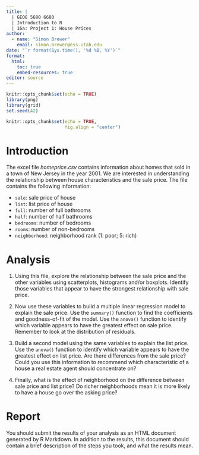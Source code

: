 ```yaml
---
title: |
  | GEOG 5680 6680
  | Introduction to R
  | 16a: Project 1: House Prices
author: 
  - name: "Simon Brewer"
    email: simon.brewer@ess.utah.edu
date: "`r format(Sys.time(), '%d %B, %Y')`"
format:
  html:
    toc: true
    embed-resources: true
editor: source
---
```


```r
knitr::opts_chunk$set(echo = TRUE)
library(png)
library(grid)
set.seed(42)
```

```r

knitr::opts_chunk$set(echo = TRUE,
                      fig.align = "center")

```

# Introduction

The excel file *homeprice.csv* contains information about homes that sold in a town of New Jersey in the year 2001. We are interested in understanding the relationship between house characteristics and the sale price. The file contains the following information:

- `sale`: sale price of house
- `list`: list price of house
- `full`: number of full bathrooms
- `half`: number of half bathrooms
- `bedrooms`: number of bedrooms
- `rooms`: number of non-bedrooms
- `neighborhood`: neighborhood rank (1: poor; 5: rich)

# Analysis

1. Using this file, explore the relationship between the sale price and the other variables using scatterplots, histograms and/or boxplots. Identify those variables that appear to have the strongest relationship with sale price. 

2. Now use these variables to build a multiple linear regression model to explain the sale price. Use the `summary()` function to find the coefficients and goodness-of-fit of the model. Use the `anova()` function to identify which variable appears to have the greatest effect on sale price. Remember to look at the distribution of residuals. 

3. Build a second model using the same variables to explain the list price. Use the `anova()` function to identify which variable appears to have the greatest effect on list price. Are there differences from the sale price? Could you use this information to recommend which characteristic of a house a real estate agent should concentrate on?

4. Finally, what is the effect of neighborhood on the difference between sale price and list price? Do richer neighborhoods mean it is more likely to have a house go over the asking price?

# Report

You should submit the results of your analysis as an HTML document generated by R Markdown. In addition to the results, this document should contain a brief description of the steps you took, and what the results mean. 
